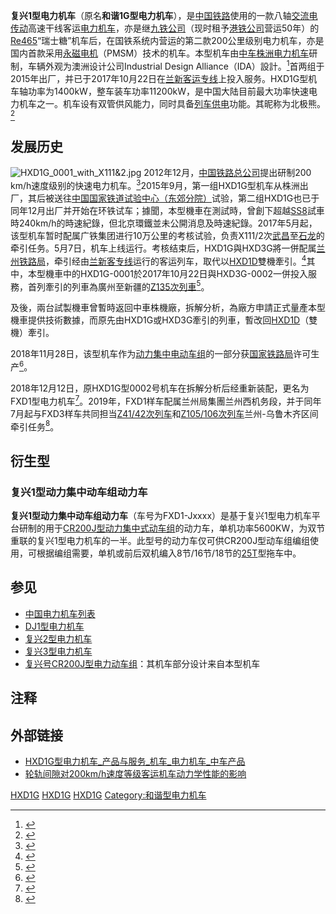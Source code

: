 {{Infobox Locomotive
| name = 复兴1型电力机车
| image= HXD1G 0002@BCR (20160106153224).jpg
| caption = HXD1G型0002号机车在[[中国国家铁道试验中心（东郊分院）|北京环行铁道]]
| type = [[电力机车|电力机车]]
| origin = {{CHN}}
| builder = [[中车株洲电力机车|中车株洲电力机车]]
| serialnumber = <s>'''HXD1G'''</s>→'''FXD1'''<br />0001、0002
| builddate = 2015年~
| totalproduction  = 2台
| design  = {{AUS}}Industrial Design Alliance
| user = {{flagicon|PRC}} [[中國鐵路總公司|中國鐵路總公司]]
| whytetype = 0-4-4-0+0-4-4-0
| uicclass = 	Bo-Bo+Bo-Bo
| gauge = 1,435 mm
| wheelbase = 2900 mm<ref name="转向架">{{cite |title=HXD1G型客运电力机车转向架的研制|author =邓小星，陈喜红，陈国胜，王志明，陈宇向，蒲全卫，喻佳文|publisher=电力机车与城轨车辆|year=2016|volume=39|issue=5}}</ref>
| bogies = ZED-200
| wheeldiameter = 1250/1150 mm（新轮/全磨耗）<ref name="转向架"/>
| axleload = 19.5 t
| minimumcurve = 125 m（通过时速小于5 km）<ref name="转向架"/>
| length = 35200 mm<ref name="概述">{{cite |title=HXD1G 型八轴交流传动快速客运电力机车概述|publisher=电力机车与城轨车辆|author=彭新平，魏伟龙，胡 亮，樊运新|year=2017|issue=5|volume=40}}</ref>
| width = 3098 mm<ref name="概述"/>
| height = 4050 mm<ref name="概述"/>
| weight = 2×76 t
| sandcap = 
| electricsystem = AC 25 kV 50 Hz
| transmission = 交—直—交流电
| speedcontrol = 中车时代电气制<ref name="概述" /><br />[[IGBT|IGBT]]水冷[[变频器|牵引变流器]]<br />''t'' Power-TI10 系列
| drive = 六连杆中空轴架悬驱动<ref name="概述" />
| tractionmotors = 中车株洲电机制交流电动机
* YQ-1430（三相异步）
* ''t'' Driver-MD39（永磁同步）
| topspeed = 231km/h（试验）<br />210km/h（构造）<br />160km/h（营运）
| sustainedspeed = 95km/h
| poweroutput = 11,200千瓦
| tractiveeffort = 480千牛（起动）<br />424千牛（持续）
| acceleration = 0.951km/h/s 
| locobrakes = [[轮盘制动|轮盘制动]]、[[再生制动|再生制动]]
| locobrakepower = 
| locobrakeforce = 280千牛
| trainbrakes = 电磁自动[[空气制动|空气制动]]
| safety = LKJ 预留[[CTCS|CTCS]]<ref name="概述" />
| notes = 
| nicknames = 1G、白色妖姬、疯天鹅
}}
'''复兴1型电力机车'''（原名'''和谐1G型电力机车'''），是[[中国铁路|中国铁路]]使用的一款八轴[[变频器|交流电传动]]高速干线客运[[电力机车|电力机车]]，亦是继[[九铁公司|九铁公司]]（现时租予[[港铁公司|港铁公司]]营运50年）的[[瑞士联邦铁路Re460型电力机车#香港|Re465]]“瑞士糖”机车后，在国铁系统内营运的第二款200公里级别电力机车，亦是国内首款采用[[永磁同步马达|永磁电机]]（PMSM）技术的机车。本型机车由[[中车株洲电力机车|中车株洲电力机车]]研制，车辆外观为澳洲设计公司Industrial Design Alliance（IDA）設計。<ref>{{cite web|title=ida wins red star design award|url=http://www.id-alliance.com.au/news/2016/5/4/ida-wins-red-star-design-award|publisher=id-alliance|accessdate=2017-05-06|archive-date=2021-02-26|archive-url=https://web.archive.org/web/20210226023052/http://www.id-alliance.com.au/news/2016/5/4/ida-wins-red-star-design-award|dead-url=no}}</ref>首两组于2015年出厂，并已于2017年10月22日在[[兰新客运专线|兰新客运专线]]上投入服务。HXD1G型机车轴功率为1400kW，整车装车功率11200kW，是中国大陆目前最大功率快速电力机车之一。机车设有双管供风能力，同时具备[[列车供电|列车供电]]功能。其昵称为北极熊。<ref>{{cite web |url=http://mp.weixin.qq.com/s?src=3&timestamp=1461388699&ver=1&signature=*QSDXcVJKIGMW83Zcnvu8Lx2tIJD2vX86Mf*X8WT5km7TUrM1Yu-lt9awrGktyPIM36n36CmsvnUEnNwL8ZMQrI6mTSvtcy9O3mXJNPh6ucpxg34PE9WZTyymtrb3T1nFPreuI4QJbnCAB9rBFY5Vg== |title=【新车速递】白色妖姬：HXD1G型160公里电力机车下线 |archiveurl=https://archive.fo/20160423053637/http://mp.weixin.qq.com/s?src=3&timestamp=1461388699&ver=1&signature=*QSDXcVJKIGMW83Zcnvu8Lx2tIJD2vX86Mf*X8WT5km7TUrM1Yu-lt9awrGktyPIM36n36CmsvnUEnNwL8ZMQrI6mTSvtcy9O3mXJNPh6ucpxg34PE9WZTyymtrb3T1nFPreuI4QJbnCAB9rBFY5Vg== |archivedate=2016-04-23 |date=2015-09-21 |author=罗春晓 |deadurl=yes |access-date=2016-04-23 }}</ref>

== 发展历史 ==
[[File:HXD1G_0001_with_X111&2.jpg|thumb]]
2012年12月，[[中国铁路总公司|中国铁路总公司]]提出研制200 km/h速度级别的快速电力机车。<ref>{{cite|title=HXD3G型八轴客运电力机车轻量化设计技术研究与实现|author=高洪光 柳占宇 张立臣  隋锡征 王建 徐德山|publisher=铁道机车与动车|year=2016|issue=8|url=http://www.cnki.com.cn/Article/CJFDTotal-LRJX201608001.htm|accessdate=2016-09-09|archive-date=2019-05-20|archive-url=https://web.archive.org/web/20190520153457/http://www.cnki.com.cn/Article/CJFDTotal-LRJX201608001.htm|dead-url=no}}</ref>2015年9月，第一组HXD1G型机车从株洲出厂，其后被送往[[中国国家铁道试验中心（东郊分院）|中国国家铁道试验中心（东郊分院）]]试验，第二组HXD1G也已于同年12月出厂并开始在环铁试车；據聞，本型機車在測試時，曾創下超越[[SS8|SS8]]試車時240km/h的時速紀錄，但北京環鐵並未公開消息及時速紀錄。2017年5月起，该型机车暂时配属广铁集团进行10万公里的考核试验，负责X111/2次[[武昌站|武昌]]至[[石龙站|石龙]]的牵引任务。5月7日，机车上线运行。考核结束后，HXD1G與HXD3G將一併配属[[兰州铁路局|兰州铁路局]]，牵引经由[[兰新客专线|兰新客专线]]运行的客运列车，取代以[[HXD1D|HXD1D]]雙機牽引。<ref>{{cite news|url=https://mp.weixin.qq.com/s?src=3&timestamp=1495808301&ver=1&signature=cwTJDch*In*vl2-YRUwMkQGE26ExJDAnqT1gUSSWdhLlQSEzpULlcUroLIH2mmNHiSpSjG0UImf*quG44USGOW6kVWHJwiXU0lW5zbe6sFFucmCMN8wtJUXhFDjyKTaLaFwIrWd3MHhAEYubazwu-3lZ5JUhmbhd34uVjTBthGo=|title=机车来首秀 刷爆朋友圈——广州机务段新车型运用受热评|publisher=广州铁道|date=2017-05-12|accessdate=2017-05-26|deadurl=yes|archiveurl=https://archive.is/20170526142049/https://mp.weixin.qq.com/s?src=3&timestamp=1495808301&ver=1&signature=cwTJDch*In*vl2-YRUwMkQGE26ExJDAnqT1gUSSWdhLlQSEzpULlcUroLIH2mmNHiSpSjG0UImf*quG44USGOW6kVWHJwiXU0lW5zbe6sFFucmCMN8wtJUXhFDjyKTaLaFwIrWd3MHhAEYubazwu-3lZ5JUhmbhd34uVjTBthGo=|archivedate=2017-05-26}}</ref>其中，本型機車中的HXD1G-0001於2017年10月22日與HXD3G-0002一併投入服務，首列牽引的列車為廣州至新疆的[[Z136/137、Z138/135次列車|Z135次列車]]<ref>{{Cite web |url=https://www.bilibili.com/video/av15759973?from=search&seid=15334080362259905964 |title=HXD1G首次牽引載客列車視頻 |access-date=2018-04-23 |archive-date=2018-06-21 |archive-url=https://web.archive.org/web/20180621193953/https://www.bilibili.com/video/av15759973?from=search&seid=15334080362259905964 |dead-url=no }}</ref>。

及後，兩台試製機車曾暫時返回中車株機廠，拆解分析，為廠方申請正式量產本型機車提供技術數據，而原先由HXD1G或HXD3G牽引的列車，暫改回[[HXD1D|HXD1D]]（雙機）牽引。
 
2018年11月28日，该型机车作为[[复兴号CR200J型电力动车组|动力集中电动车组]]的一部分获[[国家铁路局|国家铁路局]]许可生产<ref>{{cite web|title=国家铁路局颁发时速160公里动力集中电动车组许可证|date=2018-11-28|publisher=国家铁路局|url=http://www.nra.gov.cn/xwzx/xwdt/xwlb/201811/t20181128_70360.shtml|accessdate=2018-11-28|archive-url=https://web.archive.org/web/20181129100130/http://www.nra.gov.cn/xwzx/xwdt/xwlb/201811/t20181128_70360.shtml|archive-date=2018-11-29|dead-url=yes}}</ref>。

2018年12月12日，原HXD1G型0002号机车在拆解分析后经重新装配，更名为FXD1型电力机车<ref>{{cite web|title=国家铁路局行政许可决定书（国铁许变字〔2018〕第062号)|date=2019-01-02|publisher=国家铁路局|url=http://www.nra.gov.cn/wsbs/xzxk/xzxkjd/xkgg/2018/201901/t20190102_72147.shtml|accessdate=2019-01-07|archive-date=2019-01-07|archive-url=https://web.archive.org/web/20190107233342/http://www.nra.gov.cn/wsbs/xzxk/xzxkjd/xkgg/2018/201901/t20190102_72147.shtml|dead-url=no}}</ref>。2019年，FXD1样车配属兰州局集團兰州西机务段，并于同年7月起与FXD3样车共同担当[[Z40/41、Z42/39次列车|Z41/42次列车]]和[[Z105/106次列车|Z105/106次列车]]兰州-乌鲁木齐区间牵引任务<ref>{{cite web|title=“大白”来了，这是要干啥？|publisher=兰州局集团公司嘉峪关机务段|accessdate=2019-07-13|date=2019-07-08|url=https://mp.weixin.qq.com/s?timestamp=1562990668&src=3&ver=1&signature=Bvt1RVN41QTgl7Yq7sOJHMbePlEsATV0wtGWjoQQxApe-UT2qDS55eEhAOf3NZAlr7tFJzL26YNVXGEfWElvpmxFTZ1eo2pK3BWtDM4ITYI*XV5Db*j0wfH3lOAcY3A4GxNl1jEqQrTQwEgVv*lnaGzNj9oppah7OI-3c6Vsym0=|archiveurl=https://archive.today/20190713042236/https://mp.weixin.qq.com/s?timestamp=1562990668&src=3&ver=1&signature=Bvt1RVN41QTgl7Yq7sOJHMbePlEsATV0wtGWjoQQxApe-UT2qDS55eEhAOf3NZAlr7tFJzL26YNVXGEfWElvpmxFTZ1eo2pK3BWtDM4ITYI*XV5Db*j0wfH3lOAcY3A4GxNl1jEqQrTQwEgVv*lnaGzNj9oppah7OI-3c6Vsym0=|archivedate=2019-07-13|dead-url=no}}</ref>。

==衍生型==
===复兴1型动力集中动车组动力车===
'''复兴1型动力集中动车组动力车'''（车号为FXD1-Jxxxx）是基于复兴1型电力机车平台研制的用于[[复兴号CR200J型电力动车组|CR200J型动力集中式动车组]]的动力车，单机功率5600KW，为双节重联的复兴1型电力机车的一半。此型号的动力车仅可供CR200J型动车组编组使用，可根据编组需要，单机或前后双机编入8节/16节/18节的[[25T|25T]]型拖车中。

== 参见 ==
*[[中国电力机车列表|中国电力机车列表]]
*[[DJ1型电力机车|DJ1型电力机车]]
*[[复兴2型电力机车|复兴2型电力机车]]
*[[复兴3型电力机车|复兴3型电力机车]]
*[[复兴号CR200J型电力动车组|复兴号CR200J型电力动车组]]：其机车部分设计来自本型机车

== 注释 ==
{{Reflist}}

== 外部链接 ==
*[http://www.crrcgc.cc/g5126/s10267/t263591.aspx HXD1G型电力机车_产品与服务_机车_电力机车_中车产品]
*[http://www.cnki.com.cn/Article/CJFDTotal-JCDC201602008.htm 轮轨间隙对200km/h速度等级客运机车动力学性能的影响] {{Wayback|url=http://www.cnki.com.cn/Article/CJFDTotal-JCDC201602008.htm |date=20170222070804 }}
{{China-loco|e}}
{{高速鐵路}}
[[Category:Bo-Bo+Bo-Bo軸式機車|HXD1G]]
[[Category:25千伏50赫兹交流电力机车|HXD1G]]
[[Category:中车株机制铁路机车|HXD1G]]
[[Category:和谐型电力机车|Category:和谐型电力机车]]